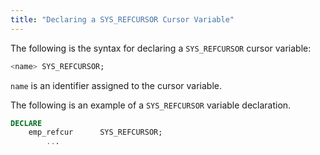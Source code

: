 ```yaml
---
title: "Declaring a SYS_REFCURSOR Cursor Variable"
---
```


<div id="declaring_a_sys_refcursor_cursor_variable" class="registered_link"></div>

The following is the syntax for declaring a `SYS_REFCURSOR` cursor variable:

```sql
<name> SYS_REFCURSOR;
```

`name` is an identifier assigned to the cursor variable.

The following is an example of a `SYS_REFCURSOR` variable declaration.

```sql
DECLARE
    emp_refcur      SYS_REFCURSOR;
        ...
```
